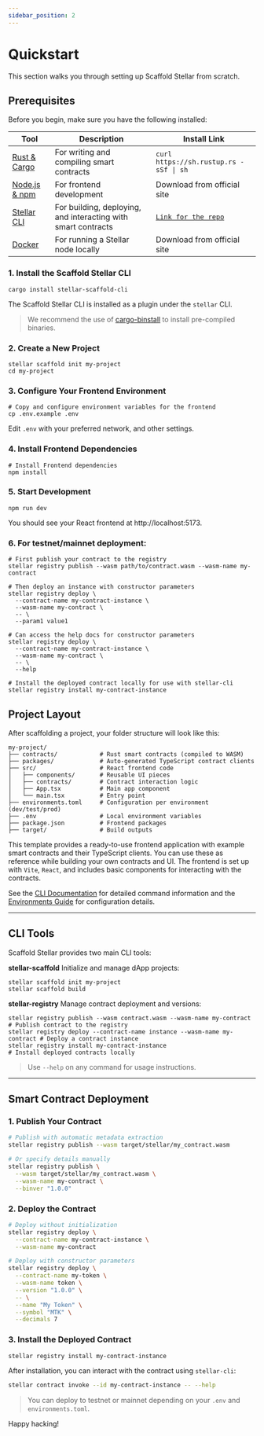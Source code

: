 ```yaml
---
sidebar_position: 2
---
```


# Quickstart

This section walks you through setting up Scaffold Stellar from scratch.

## Prerequisites

Before you begin, make sure you have the following installed:

| Tool                                                    | Description                                                   | Install Link                                                  |
|---------------------------------------------------------|---------------------------------------------------------------|---------------------------------------------------------------|
| [Rust & Cargo](https://www.rust-lang.org/tools/install) | For writing and compiling smart contracts                     | `curl https://sh.rustup.rs -sSf \| sh`                        |
| [Node.js & npm](https://nodejs.org/)                    | For frontend development                                      | Download from official site                                   |
| [Stellar CLI](https://github.com/stellar/stellar-cli)   | For building, deploying, and interacting with smart contracts | [`Link for the repo`](https://github.com/stellar/stellar-cli) |
| [Docker](https://docs.docker.com/get-started/)          | For running a Stellar node locally                            | Download from official site                                   |

### 1. Install the Scaffold Stellar CLI

```
cargo install stellar-scaffold-cli
```

The Scaffold Stellar CLI is installed as a plugin under the `stellar` CLI.

> We recommend the use of [cargo-binstall](https://github.com/cargo-bins/cargo-binstall) to install pre-compiled binaries.

### 2. Create a New Project
```
stellar scaffold init my-project
cd my-project
```

### 3. Configure Your Frontend Environment
```
# Copy and configure environment variables for the frontend
cp .env.example .env
```

Edit `.env` with your preferred network, and other settings.

### 4. Install Frontend Dependencies
```
# Install Frontend dependencies
npm install
```
### 5. Start Development
```
npm run dev
```
You should see your React frontend at http://localhost:5173.

### 6. For testnet/mainnet deployment:
```
# First publish your contract to the registry
stellar registry publish --wasm path/to/contract.wasm --wasm-name my-contract

# Then deploy an instance with constructor parameters
stellar registry deploy \
  --contract-name my-contract-instance \
  --wasm-name my-contract \
  -- \
  --param1 value1

# Can access the help docs for constructor parameters
stellar registry deploy \
  --contract-name my-contract-instance \
  --wasm-name my-contract \
  -- \
  --help

# Install the deployed contract locally for use with stellar-cli
stellar registry install my-contract-instance
```

## Project Layout
After scaffolding a project, your folder structure will look like this:

```
my-project/
├── contracts/            # Rust smart contracts (compiled to WASM)
├── packages/             # Auto-generated TypeScript contract clients
├── src/                  # React frontend code
│   ├── components/       # Reusable UI pieces
│   ├── contracts/        # Contract interaction logic
│   ├── App.tsx           # Main app component
│   └── main.tsx          # Entry point
├── environments.toml     # Configuration per environment (dev/test/prod)
├── .env                  # Local environment variables
├── package.json          # Frontend packages
├── target/               # Build outputs
```

This template provides a ready-to-use frontend application with example smart contracts and their TypeScript clients. You can use these as reference while building your own contracts and UI. The frontend is set up with `Vite`, `React`, and includes basic components for interacting with the contracts.

See the [CLI Documentation](./cli.md) for detailed command information and the [Environments Guide](./environments.md) for configuration details.

---

## CLI Tools
Scaffold Stellar provides two main CLI tools:

**stellar-scaffold**
Initialize and manage dApp projects:
```
stellar scaffold init my-project
stellar scaffold build
```

**stellar-registry**
Manage contract deployment and versions:
```
stellar registry publish --wasm contract.wasm --wasm-name my-contract    # Publish contract to the registry
stellar registry deploy --contract-name instance --wasm-name my-contract # Deploy a contract instance
stellar registry install my-contract-instance                           # Install deployed contracts locally
```
> Use `--help` on any command for usage instructions.

---
## Smart Contract Deployment

### 1. Publish Your Contract
```bash
# Publish with automatic metadata extraction
stellar registry publish --wasm target/stellar/my_contract.wasm

# Or specify details manually
stellar registry publish \
  --wasm target/stellar/my_contract.wasm \
  --wasm-name my-contract \
  --binver "1.0.0"
```

### 2. Deploy the Contract
```bash
# Deploy without initialization
stellar registry deploy \
  --contract-name my-contract-instance \
  --wasm-name my-contract

# Deploy with constructor parameters
stellar registry deploy \
  --contract-name my-token \
  --wasm-name token \
  --version "1.0.0" \
  -- \
  --name "My Token" \
  --symbol "MTK" \
  --decimals 7
```

### 3. Install the Deployed Contract
```bash
stellar registry install my-contract-instance
```

After installation, you can interact with the contract using `stellar-cli`:
```bash
stellar contract invoke --id my-contract-instance -- --help
```

> You can deploy to testnet or mainnet depending on your `.env` and `environments.toml`.

Happy hacking!
